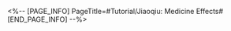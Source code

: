 <%-- [PAGE_INFO]
PageTitle=#Tutorial/Jiaoqiu: Medicine Effects#
[END_PAGE_INFO] --%>
{{Tutorial
|sort      = 816501
|title     = Jiaoqiu: Medicine Effects
|subtitle  = 
|type      = 
|about     = 
|image1    = Tutorial Jiaoqiu Medicine Effects 1.png{{subst:void|<!--$UPLOAD:<<SpriteOutput/TutorialPic/TutorialPage_816502.png>-<Tutorial Jiaoqiu Medicine Effects 1.png>-<Tutorial Files>>-->}}
|text1     = The assist effects provided by Jiaoqiu are only valid during a {{Color|h|nobold=1|specific time}}. Please arrange your training schedule accordingly.
}}